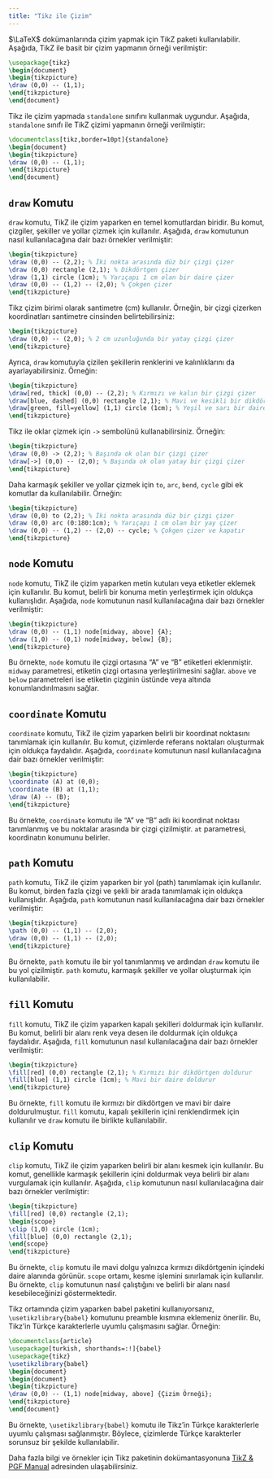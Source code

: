 ```yaml
---
title: "Tikz ile Çizim"
---
```


$\LaTeX$ dokümanlarında çizim yapmak için TikZ paketi kullanılabilir. Aşağıda, TikZ ile basit bir çizim yapmanın örneği verilmiştir:

```latex
\usepackage{tikz}
\begin{document}
\begin{tikzpicture}
\draw (0,0) -- (1,1);
\end{tikzpicture}
\end{document}
```
Tikz ile çizim yapmada `standalone` sınıfını kullanmak uygundur. Aşağıda, `standalone` sınıfı ile TikZ çizimi yapmanın örneği verilmiştir:
```latex
\documentclass[tikz,border=10pt]{standalone}
\begin{document}
\begin{tikzpicture}
\draw (0,0) -- (1,1);
\end{tikzpicture}
\end{document}
```
<h2>`draw` Komutu</h2>
`draw` komutu, TikZ ile çizim yaparken en temel komutlardan biridir. Bu komut, çizgiler, şekiller ve yollar çizmek için kullanılır. Aşağıda, `draw` komutunun nasıl kullanılacağına dair bazı örnekler verilmiştir:

```latex
\begin{tikzpicture}
\draw (0,0) -- (2,2); % İki nokta arasında düz bir çizgi çizer
\draw (0,0) rectangle (2,1); % Dikdörtgen çizer
\draw (1,1) circle (1cm); % Yarıçapı 1 cm olan bir daire çizer
\draw (0,0) -- (1,2) -- (2,0); % Çokgen çizer
\end{tikzpicture}   
```

Tikz çizim birimi olarak santimetre (cm) kullanılır. Örneğin, bir çizgi çizerken koordinatları santimetre cinsinden belirtebilirsiniz:
```latex
\begin{tikzpicture}
\draw (0,0) -- (2,0); % 2 cm uzunluğunda bir yatay çizgi çizer
\end{tikzpicture}
```
Ayrıca, `draw` komutuyla çizilen şekillerin renklerini ve kalınlıklarını da ayarlayabilirsiniz. Örneğin:
```latex
\begin{tikzpicture}
\draw[red, thick] (0,0) -- (2,2); % Kırmızı ve kalın bir çizgi çizer
\draw[blue, dashed] (0,0) rectangle (2,1); % Mavi ve kesikli bir dikdörtgen çizer
\draw[green, fill=yellow] (1,1) circle (1cm); % Yeşil ve sarı bir daire çizer
\end{tikzpicture}
```
Tikz ile oklar çizmek için `->` sembolünü kullanabilirsiniz. Örneğin:
```latex
\begin{tikzpicture}
\draw (0,0) -> (2,2); % Başında ok olan bir çizgi çizer
\draw[->] (0,0) -- (2,0); % Başında ok olan yatay bir çizgi çizer
\end{tikzpicture}
```
Daha karmaşık şekiller ve yollar çizmek için `to`, `arc`, `bend`, `cycle` gibi ek komutlar da kullanılabilir. Örneğin:
```latex
\begin{tikzpicture}
\draw (0,0) to (2,2); % İki nokta arasında düz bir çizgi çizer
\draw (0,0) arc (0:180:1cm); % Yarıçapı 1 cm olan bir yay çizer
\draw (0,0) -- (1,2) -- (2,0) -- cycle; % Çokgen çizer ve kapatır
\end{tikzpicture}   
```
<h2>`node` Komutu</h2>
`node` komutu, TikZ ile çizim yaparken metin kutuları veya etiketler eklemek için kullanılır. Bu komut, belirli bir konuma metin yerleştirmek için oldukça kullanışlıdır. Aşağıda, `node` komutunun nasıl kullanılacağına dair bazı örnekler verilmiştir:

```latex
\begin{tikzpicture}
\draw (0,0) -- (1,1) node[midway, above] {A};
\draw (1,0) -- (0,1) node[midway, below] {B};
\end{tikzpicture}   
```
Bu örnekte, `node` komutu ile çizgi ortasına "A" ve "B" etiketleri eklenmiştir. `midway` parametresi, etiketin çizgi ortasına yerleştirilmesini sağlar. `above` ve `below` parametreleri ise etiketin çizginin üstünde veya altında konumlandırılmasını sağlar.

<h2>`coordinate` Komutu</h2>
`coordinate` komutu, TikZ ile çizim yaparken belirli bir koordinat noktasını tanımlamak için kullanılır. Bu komut, çizimlerde referans noktaları oluşturmak için oldukça faydalıdır. Aşağıda, `coordinate` komutunun nasıl kullanılacağına dair bazı örnekler verilmiştir:

```latex
\begin{tikzpicture}
\coordinate (A) at (0,0);
\coordinate (B) at (1,1);
\draw (A) -- (B);
\end{tikzpicture}
```
Bu örnekte, `coordinate` komutu ile "A" ve "B" adlı iki koordinat noktası tanımlanmış ve bu noktalar arasında bir çizgi çizilmiştir. `at` parametresi, koordinatın konumunu belirler.

<h2>`path` Komutu</h2>
`path` komutu, TikZ ile çizim yaparken bir yol (path) tanımlamak için kullanılır. Bu komut, birden fazla çizgi ve şekli bir arada tanımlamak için oldukça kullanışlıdır. Aşağıda, `path` komutunun nasıl kullanılacağına dair bazı örnekler verilmiştir:

```latex
\begin{tikzpicture}
\path (0,0) -- (1,1) -- (2,0);
\draw (0,0) -- (1,1) -- (2,0);
\end{tikzpicture}
```
Bu örnekte, `path` komutu ile bir yol tanımlanmış ve ardından `draw` komutu ile bu yol çizilmiştir. `path` komutu, karmaşık şekiller ve yollar oluşturmak için kullanılabilir.

<h2>`fill` Komutu</h2>
`fill` komutu, TikZ ile çizim yaparken kapalı şekilleri doldurmak için kullanılır. Bu komut, belirli bir alanı renk veya desen ile doldurmak için oldukça faydalıdır. Aşağıda, `fill` komutunun nasıl kullanılacağına dair bazı örnekler verilmiştir:
```latex
\begin{tikzpicture}
\fill[red] (0,0) rectangle (2,1); % Kırmızı bir dikdörtgen doldurur
\fill[blue] (1,1) circle (1cm); % Mavi bir daire doldurur
\end{tikzpicture}
```
Bu örnekte, `fill` komutu ile kırmızı bir dikdörtgen ve mavi bir daire doldurulmuştur. `fill` komutu, kapalı şekillerin içini renklendirmek için kullanılır ve `draw` komutu ile birlikte kullanılabilir.

<h2>`clip` Komutu</h2>
`clip` komutu, TikZ ile çizim yaparken belirli bir alanı kesmek için kullanılır. Bu komut, genellikle karmaşık şekillerin içini doldurmak veya belirli bir alanı vurgulamak için kullanılır. Aşağıda, `clip` komutunun nasıl kullanılacağına dair bazı örnekler verilmiştir:

```latex
\begin{tikzpicture}
\fill[red] (0,0) rectangle (2,1);
\begin{scope}
\clip (1,0) circle (1cm);
\fill[blue] (0,0) rectangle (2,1);
\end{scope}
\end{tikzpicture}
```
Bu örnekte, `clip` komutu ile mavi dolgu yalnızca kırmızı dikdörtgenin içindeki daire alanında görünür. `scope` ortamı, kesme işlemini sınırlamak için kullanılır. Bu örnekte, `clip` komutunun nasıl çalıştığını ve belirli bir alanı nasıl kesebileceğinizi göstermektedir.

Tikz ortamında çizim yaparken babel paketini kullanıyorsanız, `\usetikzlibrary{babel}` komutunu preamble kısmına eklemeniz önerilir. Bu, Tikz'in Türkçe karakterlerle uyumlu çalışmasını sağlar. Örneğin:

```latex
\documentclass{article}
\usepackage[turkish, shorthands=:!]{babel}
\usepackage{tikz}  
\usetikzlibrary{babel}
\begin{document} 
\begin{document}
\begin{tikzpicture}
\draw (0,0) -- (1,1) node[midway, above] {Çizim Örneği};
\end{tikzpicture}
\end{document}
```
Bu örnekte, `\usetikzlibrary{babel}` komutu ile Tikz'in Türkçe karakterlerle uyumlu çalışması sağlanmıştır. Böylece, çizimlerde Türkçe karakterler sorunsuz bir şekilde kullanılabilir.

Daha fazla bilgi ve örnekler için Tikz paketinin dokümantasyonuna [TikZ & PGF Manual](https://ctan.org/pkg/pgf) adresinden ulaşabilirsiniz.